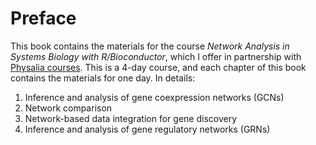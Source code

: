 
# Preface {.unnumbered}

This book contains the materials for the course
*Network Analysis in Systems Biology with R/Bioconductor*, which I offer
in partnership with [Physalia courses](https://www.physalia-courses.org/).
This is a 4-day course, and each chapter of this book contains the materials
for one day. In details:

1. Inference and analysis of gene coexpression networks (GCNs)
2. Network comparison
3. Network-based data integration for gene discovery
4. Inference and analysis of gene regulatory networks (GRNs)

